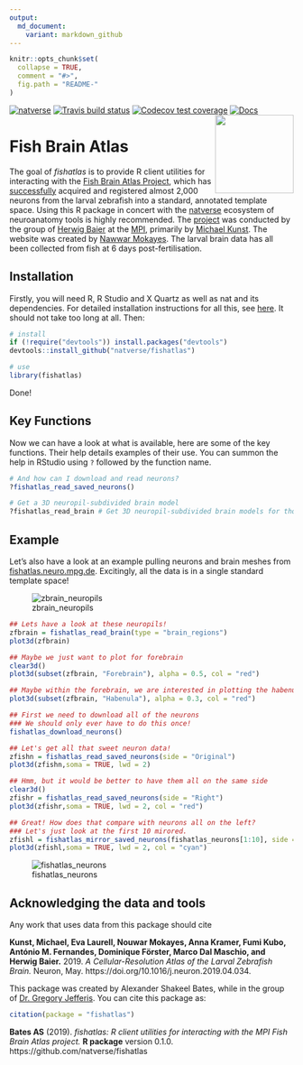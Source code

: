 ```yaml
---
output:
  md_document:
    variant: markdown_github
---
```

<!-- README.md is generated from README.Rmd. Please edit that file -->

```r
knitr::opts_chunk$set(
  collapse = TRUE,
  comment = "#>",
  fig.path = "README-"
)
```
[![natverse](https://img.shields.io/badge/natverse-Part%20of%20the%20natverse-a241b6)](https://natverse.github.io)
[![Travis build status](https://travis-ci.org/natverse/fishatlas.svg?branch=master)](https://travis-ci.org/natverse/fishatlas)
[![Codecov test coverage](https://codecov.io/gh/natverse/fishatlas/branch/master/graph/badge.svg)](https://codecov.io/gh/natverse/fishatlas?branch=master)
[![Docs](https://img.shields.io/badge/docs-100%25-brightgreen.svg)](http://jefferislab.github.io/fishatlas/reference/)
<img src="man/figures/logo.svg" align="right" height="139" />

# Fish Brain Atlas

The goal of *fishatlas* is to provide R client utilities for interacting with the [Fish Brain Atlas Project](https://www.neuro.mpg.de/baier/connectome), which has [successfully](https://www.cell.com/neuron/pdfExtended/S0896-6273(19)30391-5) acquired and registered almost 2,000 neurons from the larval zebrafish into a standard, annotated template space. Using this R package in concert with the [natverse](https://github.com/natverse/natverse) ecosystem of neuroanatomy tools is highly recommended. The [project](https://www.neuro.mpg.de/baier/connectome) was conducted by the group of [Herwig Baier](https://scholar.google.de/citations?user=e80hnfEAAAAJ&hl=en) at the [MPI](https://www.mpg.de/en),  primarily  by [Michael Kunst](https://scholar.google.co.uk/citations?user=yMyxCfQAAAAJ&hl=en). The website was created by [Nawwar Mokayes](https://www.linkedin.com/in/nouwarmokayes/?originalSubdomain=de). The larval brain data has all been collected from fish at 6 days post-fertilisation.

## Installation

Firstly, you will need R, R Studio and X Quartz as well as nat and its dependencies. For detailed installation instructions for all this, see [here](https://jefferis.github.io/nat/articles/Installation.html). It should not take too long at all. Then:

```r
# install
if (!require("devtools")) install.packages("devtools")
devtools::install_github("natverse/fishatlas")

# use 
library(fishatlas)
```

Done!

## Key Functions

Now we can have a look at what is available, here are some of the key functions. Their help details examples of their use. You can summon the help in RStudio using `?` followed by the function name.

```r
# And how can I download and read neurons?
?fishatlas_read_saved_neurons()

# Get a 3D neuropil-subdivided brain model
?fishatlas_read_brain # Get 3D neuropil-subdivided brain models for those brainspaces
```

## Example

Let's also have a look at an example pulling neurons and brain meshes from [fishatlas.neuro.mpg.de](https://fishatlas.neuro.mpg.de). Excitingly, all the data is in a single standard template space!

![zbrain_neuropils](https://raw.githubusercontent.com/natverse/fishatlas/master/inst/images/zbrain_neuropils.png)

```r
## Lets have a look at these neuropils!
zfbrain = fishatlas_read_brain(type = "brain_regions")
plot3d(zfbrain)

## Maybe we just want to plot for forebrain
clear3d()
plot3d(subset(zfbrain, "Forebrain"), alpha = 0.5, col = "red")

## Maybe within the forebrain, we are interested in plotting the habenula
plot3d(subset(zfbrain, "Habenula"), alpha = 0.3, col = "red")

## First we need to download all of the neurons
### We should only ever have to do this once!
fishatlas_download_neurons()

## Let's get all that sweet neuron data!
zfishn = fishatlas_read_saved_neurons(side = "Original")
plot3d(zfishn,soma = TRUE, lwd = 2)

## Hmm, but it would be better to have them all on the same side
clear3d()
zfishr = fishatlas_read_saved_neurons(side = "Right")
plot3d(zfishr,soma = TRUE, lwd = 2, col = "red")

## Great! How does that compare with neurons all on the left?
### Let's just look at the first 10 mirored.
zfishl = fishatlas_mirror_saved_neurons(fishatlas_neurons[1:10], side = "Left")
plot3d(zfishl,soma = TRUE, lwd = 2, col = "cyan")
```

![fishatlas_neurons](https://raw.githubusercontent.com/natverse/fishatlas/master/inst/images/fishatlas_neurons.png)

## Acknowledging the data and tools

Any work that uses data  from this package should cite

**Kunst, Michael, Eva Laurell, Nouwar Mokayes, Anna Kramer, Fumi Kubo, António M. Fernandes, Dominique Förster, Marco Dal Maschio, and Herwig Baier.** 2019. *A Cellular-Resolution Atlas of the Larval Zebrafish Brain.* Neuron, May. https://doi.org/10.1016/j.neuron.2019.04.034.

This package was created by Alexander Shakeel Bates, while in the group of [Dr. Gregory Jefferis](https://en.wikipedia.org/wiki/Gregory_Jefferis). You can cite this package as:

```r
citation(package = "fishatlas")
```

**Bates AS** (2019). *fishatlas: R client utilities for interacting with the MPI Fish Brain Atlas project.* **R package** version 0.1.0. https://github.com/natverse/fishatlas

